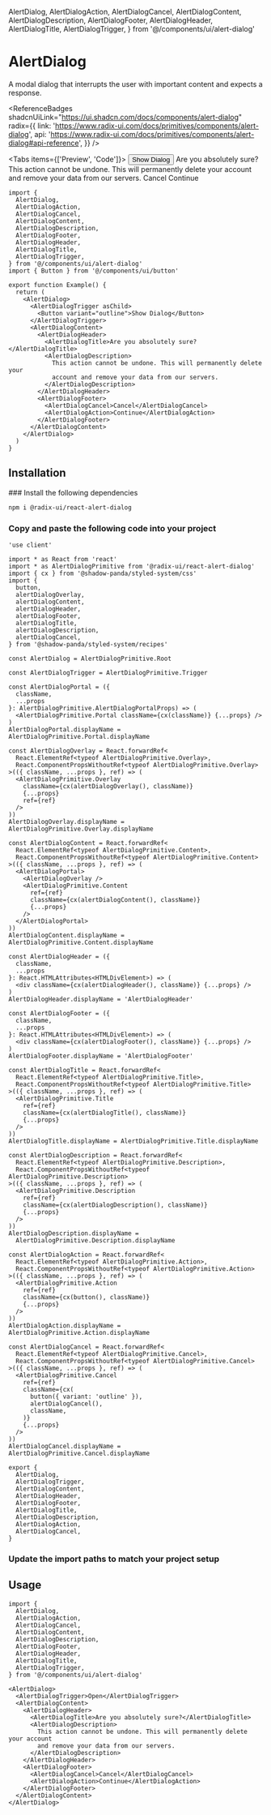   AlertDialog,
  AlertDialogAction,
  AlertDialogCancel,
  AlertDialogContent,
  AlertDialogDescription,
  AlertDialogFooter,
  AlertDialogHeader,
  AlertDialogTitle,
  AlertDialogTrigger,
} from '@/components/ui/alert-dialog'

# AlertDialog

A modal dialog that interrupts the user with important content and expects a response.

<ReferenceBadges
  shadcnUiLink="https://ui.shadcn.com/docs/components/alert-dialog"
  radix={{
    link: 'https://www.radix-ui.com/docs/primitives/components/alert-dialog',
    api: 'https://www.radix-ui.com/docs/primitives/components/alert-dialog#api-reference',
  }}
/>

<Tabs items={['Preview', 'Code']}>
  <Tab>
    <Preview>
      <AlertDialog>
        <AlertDialogTrigger asChild>
          <Button variant="outline">Show Dialog</Button>
        </AlertDialogTrigger>
        <AlertDialogContent>
          <AlertDialogHeader>
            <AlertDialogTitle>Are you absolutely sure?</AlertDialogTitle>
            <AlertDialogDescription>This action cannot be undone. This will permanently delete your account and remove your data from our servers.</AlertDialogDescription>
          </AlertDialogHeader>
          <AlertDialogFooter>
            <AlertDialogCancel>Cancel</AlertDialogCancel>
            <AlertDialogAction>Continue</AlertDialogAction>
          </AlertDialogFooter>
        </AlertDialogContent>
      </AlertDialog>
    </Preview>
  </Tab>
  <Tab>

```tsx copy
import {
  AlertDialog,
  AlertDialogAction,
  AlertDialogCancel,
  AlertDialogContent,
  AlertDialogDescription,
  AlertDialogFooter,
  AlertDialogHeader,
  AlertDialogTitle,
  AlertDialogTrigger,
} from '@/components/ui/alert-dialog'
import { Button } from '@/components/ui/button'

export function Example() {
  return (
    <AlertDialog>
      <AlertDialogTrigger asChild>
        <Button variant="outline">Show Dialog</Button>
      </AlertDialogTrigger>
      <AlertDialogContent>
        <AlertDialogHeader>
          <AlertDialogTitle>Are you absolutely sure?</AlertDialogTitle>
          <AlertDialogDescription>
            This action cannot be undone. This will permanently delete your
            account and remove your data from our servers.
          </AlertDialogDescription>
        </AlertDialogHeader>
        <AlertDialogFooter>
          <AlertDialogCancel>Cancel</AlertDialogCancel>
          <AlertDialogAction>Continue</AlertDialogAction>
        </AlertDialogFooter>
      </AlertDialogContent>
    </AlertDialog>
  )
}
```

  </Tab>
</Tabs>

## Installation

<Steps>
### Install the following dependencies

```bash npm2yarn copy
npm i @radix-ui/react-alert-dialog
```

### Copy and paste the following code into your project

```tsx filename="components/ui/alert-dialog.tsx" copy
'use client'

import * as React from 'react'
import * as AlertDialogPrimitive from '@radix-ui/react-alert-dialog'
import { cx } from '@shadow-panda/styled-system/css'
import {
  button,
  alertDialogOverlay,
  alertDialogContent,
  alertDialogHeader,
  alertDialogFooter,
  alertDialogTitle,
  alertDialogDescription,
  alertDialogCancel,
} from '@shadow-panda/styled-system/recipes'

const AlertDialog = AlertDialogPrimitive.Root

const AlertDialogTrigger = AlertDialogPrimitive.Trigger

const AlertDialogPortal = ({
  className,
  ...props
}: AlertDialogPrimitive.AlertDialogPortalProps) => (
  <AlertDialogPrimitive.Portal className={cx(className)} {...props} />
)
AlertDialogPortal.displayName = AlertDialogPrimitive.Portal.displayName

const AlertDialogOverlay = React.forwardRef<
  React.ElementRef<typeof AlertDialogPrimitive.Overlay>,
  React.ComponentPropsWithoutRef<typeof AlertDialogPrimitive.Overlay>
>(({ className, ...props }, ref) => (
  <AlertDialogPrimitive.Overlay
    className={cx(alertDialogOverlay(), className)}
    {...props}
    ref={ref}
  />
))
AlertDialogOverlay.displayName = AlertDialogPrimitive.Overlay.displayName

const AlertDialogContent = React.forwardRef<
  React.ElementRef<typeof AlertDialogPrimitive.Content>,
  React.ComponentPropsWithoutRef<typeof AlertDialogPrimitive.Content>
>(({ className, ...props }, ref) => (
  <AlertDialogPortal>
    <AlertDialogOverlay />
    <AlertDialogPrimitive.Content
      ref={ref}
      className={cx(alertDialogContent(), className)}
      {...props}
    />
  </AlertDialogPortal>
))
AlertDialogContent.displayName = AlertDialogPrimitive.Content.displayName

const AlertDialogHeader = ({
  className,
  ...props
}: React.HTMLAttributes<HTMLDivElement>) => (
  <div className={cx(alertDialogHeader(), className)} {...props} />
)
AlertDialogHeader.displayName = 'AlertDialogHeader'

const AlertDialogFooter = ({
  className,
  ...props
}: React.HTMLAttributes<HTMLDivElement>) => (
  <div className={cx(alertDialogFooter(), className)} {...props} />
)
AlertDialogFooter.displayName = 'AlertDialogFooter'

const AlertDialogTitle = React.forwardRef<
  React.ElementRef<typeof AlertDialogPrimitive.Title>,
  React.ComponentPropsWithoutRef<typeof AlertDialogPrimitive.Title>
>(({ className, ...props }, ref) => (
  <AlertDialogPrimitive.Title
    ref={ref}
    className={cx(alertDialogTitle(), className)}
    {...props}
  />
))
AlertDialogTitle.displayName = AlertDialogPrimitive.Title.displayName

const AlertDialogDescription = React.forwardRef<
  React.ElementRef<typeof AlertDialogPrimitive.Description>,
  React.ComponentPropsWithoutRef<typeof AlertDialogPrimitive.Description>
>(({ className, ...props }, ref) => (
  <AlertDialogPrimitive.Description
    ref={ref}
    className={cx(alertDialogDescription(), className)}
    {...props}
  />
))
AlertDialogDescription.displayName =
  AlertDialogPrimitive.Description.displayName

const AlertDialogAction = React.forwardRef<
  React.ElementRef<typeof AlertDialogPrimitive.Action>,
  React.ComponentPropsWithoutRef<typeof AlertDialogPrimitive.Action>
>(({ className, ...props }, ref) => (
  <AlertDialogPrimitive.Action
    ref={ref}
    className={cx(button(), className)}
    {...props}
  />
))
AlertDialogAction.displayName = AlertDialogPrimitive.Action.displayName

const AlertDialogCancel = React.forwardRef<
  React.ElementRef<typeof AlertDialogPrimitive.Cancel>,
  React.ComponentPropsWithoutRef<typeof AlertDialogPrimitive.Cancel>
>(({ className, ...props }, ref) => (
  <AlertDialogPrimitive.Cancel
    ref={ref}
    className={cx(
      button({ variant: 'outline' }),
      alertDialogCancel(),
      className,
    )}
    {...props}
  />
))
AlertDialogCancel.displayName = AlertDialogPrimitive.Cancel.displayName

export {
  AlertDialog,
  AlertDialogTrigger,
  AlertDialogContent,
  AlertDialogHeader,
  AlertDialogFooter,
  AlertDialogTitle,
  AlertDialogDescription,
  AlertDialogAction,
  AlertDialogCancel,
}
```

### Update the import paths to match your project setup

</Steps>

## Usage

```tsx copy
import {
  AlertDialog,
  AlertDialogAction,
  AlertDialogCancel,
  AlertDialogContent,
  AlertDialogDescription,
  AlertDialogFooter,
  AlertDialogHeader,
  AlertDialogTitle,
  AlertDialogTrigger,
} from '@/components/ui/alert-dialog'
```

```tsx copy
<AlertDialog>
  <AlertDialogTrigger>Open</AlertDialogTrigger>
  <AlertDialogContent>
    <AlertDialogHeader>
      <AlertDialogTitle>Are you absolutely sure?</AlertDialogTitle>
      <AlertDialogDescription>
        This action cannot be undone. This will permanently delete your account
        and remove your data from our servers.
      </AlertDialogDescription>
    </AlertDialogHeader>
    <AlertDialogFooter>
      <AlertDialogCancel>Cancel</AlertDialogCancel>
      <AlertDialogAction>Continue</AlertDialogAction>
    </AlertDialogFooter>
  </AlertDialogContent>
</AlertDialog>
```
